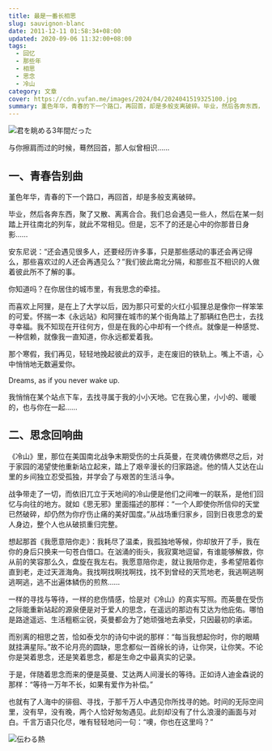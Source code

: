 ```yaml
---
title: 最是一番长相思
slug: sauvignon-blanc
date: 2011-12-11 01:58:34+08:00
updated: 2020-09-06 11:32:00+08:00
tags:
  - 回忆
  - 那些年
  - 相思
  - 思念
  - 冷山
category: 文章
cover: https://cdn.yufan.me/images/2024/04/2024041519325100.jpg
summary: 堇色年华，青春的下一个路口，再回首，却是多般支离破碎。毕业，然后各奔东西，聚了又散、离离合合。我们总会遇见一些人，然后在某一刻踏上开往南北的列车，就此不常相见。
---
```


![君を眺める3年間だった](https://cdn.yufan.me/images/2024/04/2024041519362100.jpg)

<MusicPlayer id={496869422} />

与你擦肩而过的时候，蓦然回首，那人似曾相识……

## 一、青春告别曲

堇色年华，青春的下一个路口，再回首，却是多般支离破碎。

毕业，然后各奔东西，聚了又散、离离合合。我们总会遇见一些人，然后在某一刻踏上开往南北的列车，就此不常相见。但是，忘不了的还是心中的你那昔日身影……

安东尼说：“还会遇见很多人，还要经历许多事，只是那些感动的事还会再记得么，那些喜欢过的人还会再遇见么？”我们彼此南北分隔，和那些互不相识的人做着彼此所不了解的事。

你知道吗？在你居住的城市里，有我思念的牵挂。

而喜欢上阿狸，是在上了大学以后，因为那只可爱的火红小狐狸总是像你一样笨笨的可爱。怀揣一本《永远站》和阿狸在城市的某个街角踏上了那辆红色巴士，去找寻幸福。我不知现在开往何方，但是在我的心中却有一个终点。就像是一种感觉、一种信赖，就像我一直知道，你永远都爱着我。

那个寒假，我们再见，轻轻地挽起彼此的双手，走在废旧的铁轨上。嘴上不语，心中悄悄地无数遍爱你。

Dreams, as if you never wake up.

我悄悄在某个站点下车，去找寻属于我的小小天地。它在我心里，小小的、暖暖的，也与你在一起……

## 二、思念回响曲

《冷山》里，那位在美国南北战争末期受伤的士兵英曼，在灵魂仿佛燃尽之后，对于家园的渴望使他重新站立起来，踏上了艰辛漫长的归家路途。他的情人艾达在山里的乡间独立忍受孤独，并学会了与艰苦的生活斗争。

战争带走了一切，而依旧兀立于天地间的冷山便是他们之间唯一的联系，是他们回忆与向往的地方。就如《思无邪》里面描述的那样：“一个人即使你所信仰的天堂已然破碎，却仍然为你疗伤止痛的美好国度。”从战场重归家乡，回到日夜思念的爱人身边，整个人也从破损重归完整。

想起那首《我愿意陪你走》：我耗尽了温柔，我孤独地等候，你却放开了手，我在你的身后只换来一句苍白借口。在汹涌的街头，我寂寞地逗留，有谁能够解救，你从前的笑容那么久，盘旋在我左右。我愿意陪你走，就让我陪你走，多希望陪着你直到老，走过天涯海角。我找啊找啊找啊找，找不到曾经的天荒地老，我逃啊逃啊逃啊逃，逃不出遍体鳞伤的煎熬……

一样的寻找与等待，一样的悲伤情感，恰是对《冷山》的真实写照。而英曼在受伤之际能重新站起的源泉便是对于爱人的思念，在遥远的那边有艾达为他庇佑。哪怕是路途遥远、生活粗粝尘锐，英曼都会为了她顽强地去承受，只因最初的承诺。

而别离的相思之苦，恰如泰戈尔的诗句中说的那样：“每当我想起你时，你的眼睛就挂满星际。”故不论月亮的圆缺，思念都似一首绵长的诗，让你哭，让你笑。不论你是哭着思念，还是笑着思念，都是生命之中最真实的记录。

于是，伴随着思念而来的便是英曼、艾达两人间漫长的等待。正如诗人迪金森说的那样：“等待一万年不长，如果有爱作为补偿。”

也就有了人海中的徘徊、寻找，于那千万人中遇见你所找寻的她。时间的无际空间里，没有早，没有晚，两个人恰好匆匆遇见。此刻却没有了什么浪漫的画面与对白。千言万语只化尽，唯有轻轻地问一句：“噢，你也在这里吗？”

![伝わる熱](https://cdn.yufan.me/images/2024/04/2024041519344400.jpg)
